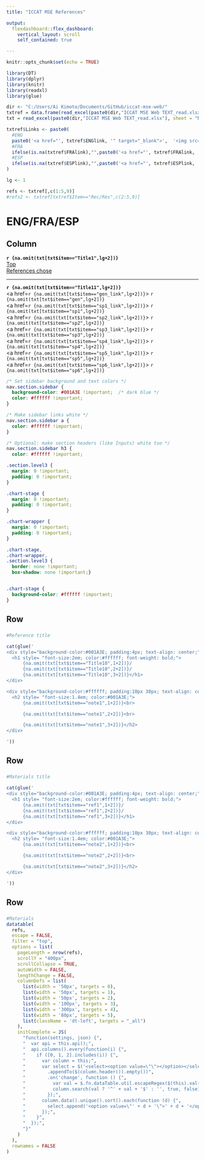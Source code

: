 ---
title: "ICCAT MSE References" 

output:
  flexdashboard::flex_dashboard:
    vertical_layout: scroll
    self_contained: true

---

```{r setup, include=FALSE}
knitr::opts_chunk$set(echo = TRUE)

library(DT)
library(dplyr)
library(knitr)
library(readxl)
library(glue)

dir <- "C:/Users/Ai Kimoto/Documents/GitHub/iccat-mse-web/"
txtref = data.frame(read_excel(paste0(dir,"ICCAT MSE Web TEXT_read.xlsx"), sheet = "references", col_names = TRUE))
txt = read_excel(paste0(dir,"ICCAT MSE Web TEXT_read.xlsx"), sheet = "NALB", col_names = TRUE)

txtref$Links <- paste0(
  #ENG
  paste0('<a href="', txtref$ENGlink, '" target="_blank">',  '<img src="images/united-kingdom.png" width="40" /></a>'),
  #FRA
  ifelse(is.na(txtref$FRAlink),"",paste0('<a href="', txtref$FRAlink, '" target="_blank">',  '<img src="images/france.png" width="40" /></a>')),
  #ESP
  ifelse(is.na(txtref$ESPlink),"",paste0('<a href="', txtref$ESPlink, '" target="_blank">',  '<img src="images/spain.png" width="40" /></a>'))
)

lg <- 1

refs <- txtref[,c(1:5,9)]
#refs2 <- txtref[txtref$Item=="Rec/Res",c(2:5,9)]

```


ENG/FRA/ESP {data-orientation=rows}
=====================================  

Column {.sidebar}
-----------------------------------------------------------------------

<!-- Column 1 -->
<div>
  <strong>`r {na.omit(txt[txt$item=="Title1",lg+2])}`</strong><br/>
  <a href="#Top">Top</a><br/>
  <a href="#Materials">References chose</a><br/>

</div>

<hr/>

<!-- Column 2 -->
<div>
  <strong>`r {na.omit(txt[txt$item=="Title11",lg+2])}`</strong><br/>
  <a href=`r {na.omit(txt[txt$item=="gen_link",lg+2])}`>
    `r {na.omit(txt[txt$item=="gen",lg+2])}`</a><br/>
  <a href=`r {na.omit(txt[txt$item=="sp1_link",lg+2])}`>
    `r {na.omit(txt[txt$item=="sp1",lg+2])}`</a><br/>
  <a href=`r {na.omit(txt[txt$item=="sp2_link",lg+2])}`>
    `r {na.omit(txt[txt$item=="sp2",lg+2])}`</a><br/>
  <a href=`r {na.omit(txt[txt$item=="sp3_link",lg+2])}`>
    `r {na.omit(txt[txt$item=="sp3",lg+2])}`</a><br/>
  <a href=`r {na.omit(txt[txt$item=="sp4_link",lg+2])}`>
    `r {na.omit(txt[txt$item=="sp4",lg+2])}`</a><br/>
  <a href=`r {na.omit(txt[txt$item=="sp5_link",lg+2])}`>
    `r {na.omit(txt[txt$item=="sp5",lg+2])}`</a><br/>
  <a href=`r {na.omit(txt[txt$item=="sp6_link",lg+2])}`>
    `r {na.omit(txt[txt$item=="sp6",lg+2])}`</a><br/>
</div>



```{css, echo=FALSE}
/* Set sidebar background and text colors */
nav.section.sidebar {
  background-color: #001A3E !important;  /* dark blue */
  color: #ffffff !important;
}

/* Make sidebar links white */
nav.section.sidebar a {
  color: #ffffff !important;
}

/* Optional: make section headers (like Inputs) white too */
nav.section.sidebar h3 {
  color: #ffffff !important;
```

```{css, echo=FALSE}

.section.level3 {
  margin: 0 !important;
  padding: 0 !important;
}

.chart-stage {
  margin: 0 !important;
  padding: 0 !important;
}

.chart-wrapper {
  margin: 0 !important;
  padding: 0 !important;
}

.chart-stage,
.chart-wrapper,
.section.level3 {
  border: none !important;
  box-shadow: none !important;}


.chart-stage {
  background-color: #ffffff !important;  
}


```

Row {data-height=300}
-------------------------------------
   
###  {#Top} 
```{r echo=FALSE, results='asis'}
#Reference title

cat(glue('
<div style="background-color:#001A3E; padding:4px; text-align: center;">
  <h1 style= "font-size:2em; color:#ffffff; font-weight: bold;"> 
      {na.omit(txt[txt$item=="Title10",1+2])}/
      {na.omit(txt[txt$item=="Title10",2+2])}/
      {na.omit(txt[txt$item=="Title10",3+2])}</h1>
</div>

<div style="background-color:#ffffff; padding:10px 30px; text-align: center;">
  <h2 style= "font-size:1.4em; color:#001A3E;"> 
      {na.omit(txt[txt$item=="note1",1+2])}<br>

      {na.omit(txt[txt$item=="note1",2+2])}<br>

      {na.omit(txt[txt$item=="note1",3+2])}</h2>
</div>

'))

``` 

Row {data-height=300}
-------------------------------------

###  {#Materials} 
```{r echo=FALSE, results='asis'}
#Materials title

cat(glue('
<div style="background-color:#001A3E; padding:4px; text-align: center;">
  <h1 style= "font-size:2em; color:#ffffff; font-weight: bold;"> 
      {na.omit(txt[txt$item=="ref1",1+2])}/
      {na.omit(txt[txt$item=="ref1",2+2])}/
      {na.omit(txt[txt$item=="ref1",3+2])}</h1>
</div>

<div style="background-color:#ffffff; padding:10px 30px; text-align: center;">
  <h2 style= "font-size:1.4em; color:#001A3E;"> 
      {na.omit(txt[txt$item=="note2",1+2])}<br>

      {na.omit(txt[txt$item=="note2",2+2])}<br>

      {na.omit(txt[txt$item=="note2",3+2])}</h2>
</div>

'))

``` 


Row {data-height=auto}
-------------------------------------
### 
```{r echo=FALSE, results='asis'}

#Materials
datatable(
  refs,
  escape = FALSE,
  filter = "top",
  options = list(
    pageLength = nrow(refs),
    scrollY = "400px",
    scrollCollapse = TRUE,
    autoWidth = FALSE,
    lengthChange = FALSE,  
    columnDefs = list(
      list(width = '50px', targets = 0),  
      list(width = '50px', targets = 1),  
      list(width = '50px', targets = 2),  
      list(width = '100px', targets = 3),  
      list(width = '300px', targets = 4),  
      list(width = '80px', targets = 5),  
      list(className = 'dt-left', targets = "_all")
    ),
    initComplete = JS(
      "function(settings, json) {",
      "  var api = this.api();",
      "  api.columns().every(function(i) {",
      "    if ([0, 1, 2].includes(i)) {",
      "      var column = this;",
      "      var select = $('<select><option value=\"\"></option></select>')",
      "        .appendTo($(column.header()).empty())",
      "        .on('change', function () {",
      "          var val = $.fn.dataTable.util.escapeRegex($(this).val());",
      "          column.search(val ? '^' + val + '$' : '', true, false).draw();",
      "        });",
      "      column.data().unique().sort().each(function (d) {",
      "        select.append('<option value=\"' + d + '\">' + d + '</option>');",
      "      });",
      "    }",
      "  });",
      "}"
    )
  ),
  rownames = FALSE
)


```   


